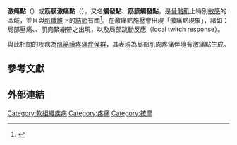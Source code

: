 {{medical}}
'''激痛點'''（{{lang-en|Trigger point}}）或'''筋膜激痛點'''（{{lang-en|Myofascial trigger point}}），又名'''觸發點'''、'''筋膜觸發點'''，是[[骨骼肌|骨骼肌]]上特別[[應激性|敏感]]的區域，並且與[[肌纖維|肌纖維]]上{{le|肌肉緊繃帶|taut band}}的[[結節|結節]]有關<ref name="travell">{{cite book  | last = Travell  | first = Janet | authorlink =Janet Travell |author2=Simons David |author3=Simons Lois  | title = Myofascial Pain and Dysfunction: The Trigger Point Manual (2 vol. set, 2nd Ed.)  | publisher = Lippincott Williams & Williams  | year = 1999  | location = USA  | isbn = 9780683083637 }}</ref>。在激痛點施壓會出現「激痛點現象」，諸如：局部壓痛、{{le|轉移痛|Referred pain}}、肌肉緊繃帶之出現，以及局部跳動反應（local twitch response）。

與此相關的疾病為[[肌筋膜疼痛症侯群|肌筋膜疼痛症侯群]]，其表現為局部肌肉疼痛伴隨有激痛點生成。

==參考文獻==
{{Reflist}}

==外部連結==

{{medicine-stub}}

[[Category:軟組織疾病|Category:軟組織疾病]]
[[Category:疼痛|Category:疼痛]]
[[Category:按摩|Category:按摩]]